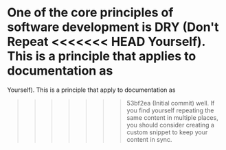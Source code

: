 One of the core principles of software development is DRY (Don't Repeat
<<<<<<< HEAD
Yourself). This is a principle that applies to documentation as
=======
Yourself). This is a principle that apply to documentation as
>>>>>>> 53bf2ea (Initial commit)
well. If you find yourself repeating the same content in multiple places, you
should consider creating a custom snippet to keep your content in sync.
